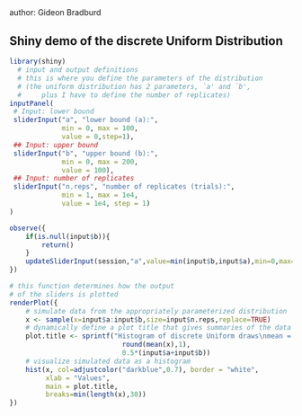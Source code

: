 <!-- to run this shiny demo of the discrete uniform distribution -->
<!-- enter the following command into R's console:		 -->
<!-- library(rmarkdown) ; run("uniform_disc_shiny.Rmd") 	 -->
---
author: Gideon Bradburd

Shiny demo of the discrete Uniform Distribution
---

```r
library(shiny)
  # input and output definitions
  # this is where you define the parameters of the distribution
  # (the uniform distribution has 2 parameters, `a' and `b',
  #		plus I have to define the number of replicates)
inputPanel(
 # Input: lower bound
 sliderInput("a", "lower bound (a):",
             min = 0, max = 100,
             value = 0,step=1),
 ## Input: upper bound
 sliderInput("b", "upper bound (b):",
             min = 0, max = 200,
             value = 100),
 ## Input: number of replicates
 sliderInput("n.reps", "number of replicates (trials):",
             min = 1, max = 1e4,
             value = 1e4, step = 1)
)

observe({
	if(is.null(input$b)){
		return()
	}
	updateSliderInput(session,"a",value=min(input$b,input$a),min=0,max=input$b-1)
})

# this function determines how the output 
# of the sliders is plotted
renderPlot({
  	# simulate data from the appropriately parameterized distribution
    x <- sample(x=input$a:input$b,size=input$n.reps,replace=TRUE)
	# dynamically define a plot title that gives summaries of the data
	plot.title <- sprintf("Histogram of discrete Uniform draws\nmean = %s ; (a+b)/2 = %s",
							round(mean(x),1),
							0.5*(input$a+input$b))
  	# visualize simulated data as a histogram
    hist(x, col=adjustcolor("darkblue",0.7), border = "white",
         xlab = "Values",
         main = plot.title,
         breaks=min(length(x),30))
})
```